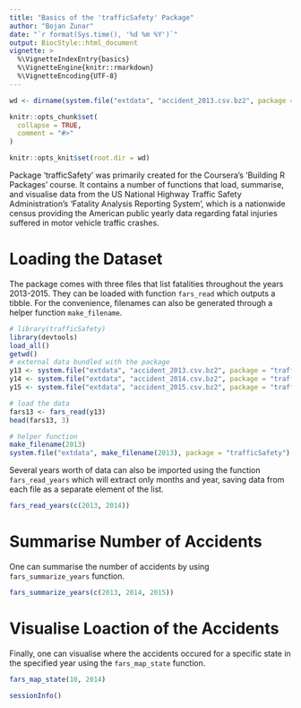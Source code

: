 ```yaml
---
title: "Basics of the 'trafficSafety' Package"
author: "Bojan Zunar"
date: "`r format(Sys.time(), '%d %m %Y')`"
output: BiocStyle::html_document
vignette: >
  %\VignetteIndexEntry{basics}
  %\VignetteEngine{knitr::rmarkdown}
  %\VignetteEncoding{UTF-8}
---
```


```r
wd <- dirname(system.file("extdata", "accident_2013.csv.bz2", package = "trafficSafety"))
```

```r
knitr::opts_chunk$set(
  collapse = TRUE,
  comment = "#>"
)

knitr::opts_knit$set(root.dir = wd)
```

Package 'trafficSafety' was primarily created for the Coursera's 'Building R Packages' course. It contains a number of functions that load, summarise, and visualise data from the US National Highway Traffic Safety Administration's 'Fatality Analysis Reporting System', which is a nationwide census providing the American public yearly data regarding fatal injuries suffered in motor vehicle traffic crashes.

# Loading the Dataset

The package comes with three files that list fatalities throughout the years 2013-2015. They can be loaded with function `fars_read` which outputs a tibble. For the convenience, filenames can also be generated through a helper function `make_filename`.

```r
# library(trafficSafety)
library(devtools)
load_all()
getwd()
# external data bundled with the package
y13 <- system.file("extdata", "accident_2013.csv.bz2", package = "trafficSafety")
y14 <- system.file("extdata", "accident_2014.csv.bz2", package = "trafficSafety")
y15 <- system.file("extdata", "accident_2015.csv.bz2", package = "trafficSafety")

# load the data
fars13 <- fars_read(y13)
head(fars13, 3)

# helper function
make_filename(2013)
system.file("extdata", make_filename(2013), package = "trafficSafety")
```

Several years worth of data can also be imported using the function `fars_read_years` which will extract only months and year, saving data from each file as a separate element of the list.

```r
fars_read_years(c(2013, 2014))
```

# Summarise Number of Accidents

One can summarise the number of accidents by using `fars_summarize_years` function.

```r
fars_summarize_years(c(2013, 2014, 2015))
```

# Visualise Loaction of the Accidents

Finally, one can visualise where the accidents occured for a specific state in the specified year using the `fars_map_state` function.

```r
fars_map_state(10, 2014)
```

```r
sessionInfo()
```

